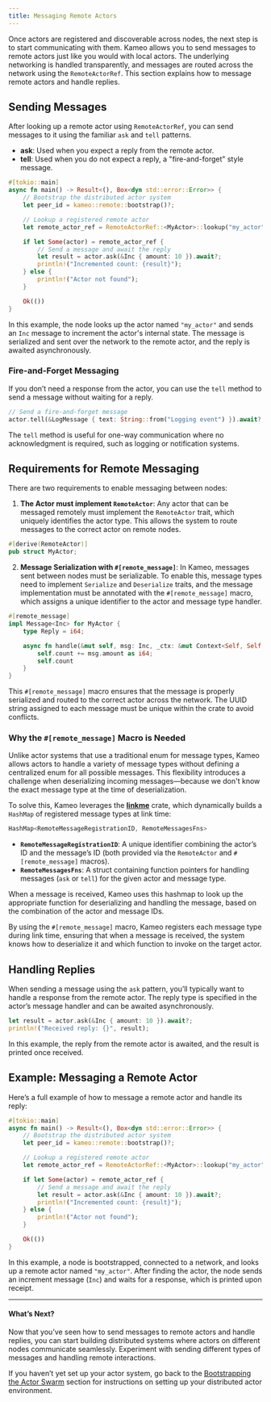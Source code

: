 ```yaml
---
title: Messaging Remote Actors
---
```


Once actors are registered and discoverable across nodes, the next step is to start communicating with them. Kameo allows you to send messages to remote actors just like you would with local actors. The underlying networking is handled transparently, and messages are routed across the network using the `RemoteActorRef`. This section explains how to message remote actors and handle replies.

## Sending Messages

After looking up a remote actor using `RemoteActorRef`, you can send messages to it using the familiar `ask` and `tell` patterns.

- **ask**: Used when you expect a reply from the remote actor.
- **tell**: Used when you do not expect a reply, a "fire-and-forget" style message.

```rust
#[tokio::main]
async fn main() -> Result<(), Box<dyn std::error::Error>> {
    // Bootstrap the distributed actor system
    let peer_id = kameo::remote::bootstrap()?;

    // Lookup a registered remote actor
    let remote_actor_ref = RemoteActorRef::<MyActor>::lookup("my_actor").await?;

    if let Some(actor) = remote_actor_ref {
        // Send a message and await the reply
        let result = actor.ask(&Inc { amount: 10 }).await?;
        println!("Incremented count: {result}");
    } else {
        println!("Actor not found");
    }

    Ok(())
}
```

In this example, the node looks up the actor named `"my_actor"` and sends an `Inc` message to increment the actor's internal state. The message is serialized and sent over the network to the remote actor, and the reply is awaited asynchronously.

### Fire-and-Forget Messaging

If you don’t need a response from the actor, you can use the `tell` method to send a message without waiting for a reply.

```rust
// Send a fire-and-forget message
actor.tell(&LogMessage { text: String::from("Logging event") }).await?;
```

The `tell` method is useful for one-way communication where no acknowledgment is required, such as logging or notification systems.

## Requirements for Remote Messaging

There are two requirements to enable messaging between nodes:

1. **The Actor must implement `RemoteActor`**: Any actor that can be messaged remotely must implement the `RemoteActor` trait, which uniquely identifies the actor type. This allows the system to route messages to the correct actor on remote nodes.

```rust
#[derive(RemoteActor)]
pub struct MyActor;
```

2. **Message Serialization with `#[remote_message]`**: In Kameo, messages sent between nodes must be serializable. To enable this, message types need to implement `Serialize` and `Deserialize` traits, and the message implementation must be annotated with the `#[remote_message]` macro, which assigns a unique identifier to the actor and message type handler.

```rust
#[remote_message]
impl Message<Inc> for MyActor {
    type Reply = i64;

    async fn handle(&mut self, msg: Inc, _ctx: &mut Context<Self, Self::Reply>) -> Self::Reply {
        self.count += msg.amount as i64;
        self.count
    }
}
```

This `#[remote_message]` macro ensures that the message is properly serialized and routed to the correct actor across the network. The UUID string assigned to each message must be unique within the crate to avoid conflicts.

### Why the `#[remote_message]` Macro is Needed

Unlike actor systems that use a traditional enum for message types, Kameo allows actors to handle a variety of message types without defining a centralized enum for all possible messages. This flexibility introduces a challenge when deserializing incoming messages—because we don't know the exact message type at the time of deserialization.

To solve this, Kameo leverages the [**linkme**](https://crates.io/crates/linkme) crate, which dynamically builds a `HashMap` of registered message types at link time:

```rust
HashMap<RemoteMessageRegistrationID, RemoteMessagesFns>
```

- **`RemoteMessageRegistrationID`**: A unique identifier combining the actor’s ID and the message’s ID (both provided via the `RemoteActor` and `#[remote_message]` macros).
- **`RemoteMessagesFns`**: A struct containing function pointers for handling messages (`ask` or `tell`) for the given actor and message type.

When a message is received, Kameo uses this hashmap to look up the appropriate function for deserializing and handling the message, based on the combination of the actor and message IDs.

By using the `#[remote_message]` macro, Kameo registers each message type during link time, ensuring that when a message is received, the system knows how to deserialize it and which function to invoke on the target actor.

## Handling Replies

When sending a message using the `ask` pattern, you’ll typically want to handle a response from the remote actor. The reply type is specified in the actor’s message handler and can be awaited asynchronously.

```rust
let result = actor.ask(&Inc { amount: 10 }).await?;
println!("Received reply: {}", result);
```

In this example, the reply from the remote actor is awaited, and the result is printed once received.

## Example: Messaging a Remote Actor

Here’s a full example of how to message a remote actor and handle its reply:

```rust
#[tokio::main]
async fn main() -> Result<(), Box<dyn std::error::Error>> {
    // Bootstrap the distributed actor system
    let peer_id = kameo::remote::bootstrap()?;

    // Lookup a registered remote actor
    let remote_actor_ref = RemoteActorRef::<MyActor>::lookup("my_actor").await?;

    if let Some(actor) = remote_actor_ref {
        // Send a message and await the reply
        let result = actor.ask(&Inc { amount: 10 }).await?;
        println!("Incremented count: {result}");
    } else {
        println!("Actor not found");
    }

    Ok(())
}
```

In this example, a node is bootstrapped, connected to a network, and looks up a remote actor named `"my_actor"`. After finding the actor, the node sends an increment message (`Inc`) and waits for a response, which is printed upon receipt.

---

#### What’s Next?

Now that you’ve seen how to send messages to remote actors and handle replies, you can start building distributed systems where actors on different nodes communicate seamlessly. Experiment with sending different types of messages and handling remote interactions.

If you haven’t yet set up your actor system, go back to the [Bootstrapping the Actor Swarm](/distributed-actors/bootstrapping-actor-swarm) section for instructions on setting up your distributed actor environment.
